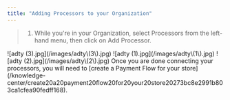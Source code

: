 ```yaml
---
title: "Adding Processors to your Organization"
---
```


> 1. While you're in your Organization, select Processors from the left-hand menu, then click on Add Processor.

<Steps>
  <Step title="While you're in your Organization, select Processors from the left-hand menu, then click on Add Processor.">
    ![adty (3).jpg](/images/adty\(3\).jpg)
  </Step>
  <Step title="Select the processor you would like to add among Stripe, NMI, Checkout, Airwallex, Mastercard Gateway, Sandbox Processor and Network Ngenius. ">
    ![adty (1).jpg](/images/adty\(1\).jpg)
  </Step>
  <Step title="A pop up menu will appear, requesting you to fill out the needed information to add your processor.">
    ![adty (2).jpg](/images/adty\(2\).jpg)
  </Step>
  <Step title="Once done click on Save changes.">
    Once you are done connecting your processors, you will need to [create a Payment Flow for your store](/knowledge-center/create20a20payment20flow20for20your20store20273bc8e2991b803ca1cfea90fedff168).
  </Step>
</Steps>